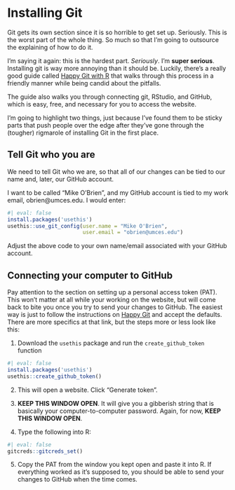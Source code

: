 # Installing Git

Git gets its own section since it is so horrible to get set up. Seriously. This is the worst part of the whole thing. So much so that I'm going to outsource the explaining of how to do it.

I'm saying it again: this is the hardest part. *Seriously*. I'm **super serious**. Installing git is way more annoying than it should be. Luckily, there's a really good guide called [Happy Git with R](https://happygitwithr.com/install-intro.html) that walks through this process in a friendly manner while being candid about the pitfalls.

The guide also walks you through connecting git, RStudio, and GitHub, which is easy, free, and necessary for you to access the website.

I'm going to highlight two things, just because I've found them to be sticky parts that push people over the edge after they've gone through the (tougher) rigmarole of installing Git in the first place.

## Tell Git who you are

We need to tell Git who we are, so that all of our changes can be tied to our name and, later, our GitHub account.

I want to be called "Mike O'Brien", and my GitHub account is tied to my work email, obrien@umces.edu. I would enter:

```r
#| eval: false
install.packages('usethis')
usethis::use_git_config(user.name = "Mike O'Brien",
                        user.email = "obrien@umces.edu")
```

Adjust the above code to your own name/email associated with your GitHub account.

## Connecting your computer to GitHub

Pay attention to the section on setting up a personal access token (PAT). This won't matter at all while your working on the website, but will come back to bite you once you try to send your changes to GitHub. The easiest way is just to follow the instructions on [Happy Git](https://happygitwithr.com/https-pat.html) and accept the defaults. There are more specifics at that link, but the steps more or less look like this:

1.  Download the `usethis` package and run the `create_github_token` function

```r
#| eval: false
install.packages('usethis')
usethis::create_github_token()
```

2.  This will open a website. Click "Generate token".

3.  **KEEP THIS WINDOW OPEN**. It will give you a gibberish string that is basically your computer-to-computer password. Again, for now, **KEEP THIS WINDOW OPEN**.

4.  Type the following into R:

```r
#| eval: false
gitcreds::gitcreds_set()
```

5.  Copy the PAT from the window you kept open and paste it into R. If everything worked as it's supposed to, you should be able to send your changes to GitHub when the time comes.
